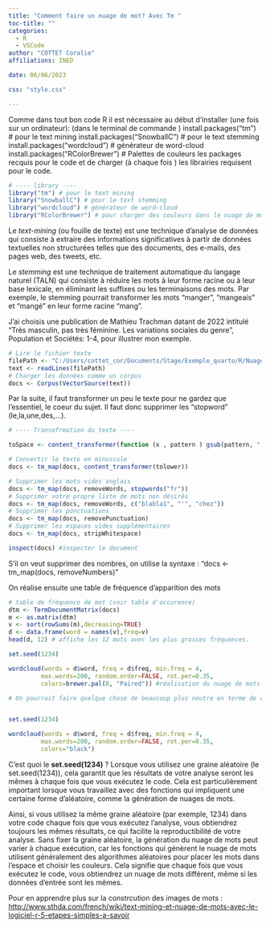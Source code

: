 ```yaml
---
title: "Comment faire un nuage de mot? Avec Tm "
toc-title: ""
categories:
  - R
  - VSCode
author: "COTTET Coralie"
affiliations: INED

date: 06/06/2023

css: "style.css"

---
```

Comme dans tout bon code R il est nécessaire au début d'installer (une fois sur un ordinateur): (dans le terminal de commande )
install.packages("tm")  # pour le text mining
install.packages("SnowballC") # pour le text stemming
install.packages("wordcloud") # générateur de word-cloud 
install.packages("RColorBrewer") # Palettes de couleurs
les packages recquis pour le code et de charger (à chaque fois ) les librairies requisent pour le code.


```r
# ---- library ----
library("tm") # pour le text mining
library("SnowballC") # pour le text stemming
library("wordcloud") # générateur de word-cloud 
library("RColorBrewer") # pour charger des couleurs dans le nuage de mot

```
Le _text-mining_ (ou fouille de texte) est une technique d'analyse de données qui consiste à extraire des informations significatives à partir de données textuelles non structurées telles que des documents, des e-mails, des pages web, des tweets, etc.

Le _stemming_ est une technique de traitement automatique du langage naturel (TALN) qui consiste à réduire les mots à leur forme racine ou à leur base lexicale, en éliminant les suffixes ou les terminaisons des mots. Par exemple, le stemming pourrait transformer les mots "manger", "mangeais" et "mangé" en leur forme racine "mang".


J'ai choisis une publication de Mathieu Trachman datant de 2022 intitulé "Très masculin, pas très féminine. Les variations sociales du genre",
Population et Sociétés: 1-4, pour illustrer mon exemple. 

```r
# Lire le fichier texte
filePath <- "C:/Users/cottet_cor/Documents/Stage/Exemple_quarto/R/Nuage_de_mot/genre.txt"
text <- readLines(filePath)
# Charger les données comme un corpus
docs <- Corpus(VectorSource(text))


```
Par la suite, il faut transformer un peu le texte pour ne gardez que l'essentiel, le coeur du sujet. Il faut donc supprimer les "stopword" (le,la,une,des,...).

```r
# ---- Transofrmation du texte ----

toSpace <- content_transformer(function (x , pattern ) gsub(pattern, " ", x)) 

# Convertir le texte en minuscule
docs <- tm_map(docs, content_transformer(tolower)) 

# Supprimer les mots vides anglais
docs <- tm_map(docs, removeWords, stopwords("fr"))
# Supprimer votre propre liste de mots non désirés
docs <- tm_map(docs, removeWords, c("blabla1", "'", "chez")) 
# Supprimer les ponctuations
docs <- tm_map(docs, removePunctuation)
# Supprimer les espaces vides supplémentaires
docs <- tm_map(docs, stripWhitespace)

inspect(docs) #inspecter le document

```
S'il on veut supprimer des nombres, on utilise la syntaxe : "docs <- tm_map(docs, removeNumbers)"

On réalise ensuite une table de fréquence d'apparition des mots

 ```r
 # table de fréquence de mot (voir table d'occurence)
dtm <- TermDocumentMatrix(docs)
m <- as.matrix(dtm)
v <- sort(rowSums(m),decreasing=TRUE)
d <- data.frame(word = names(v),freq=v)
head(d, 12) # affiche les 12 mots avec les plus grosses fréquences. 

set.seed(1234)

wordcloud(words = d$word, freq = d$freq, min.freq = 4,
          max.words=200, random.order=FALSE, rot.per=0.35, 
          colors=brewer.pal(8, "Paired")) #réalisation du nuage de mots.

# On pourrait faire quelque chose de beaucoup plus neutre en terme de couleur avec la commande :


set.seed(1234)

wordcloud(words = d$word, freq = d$freq, min.freq = 4,
          max.words=200, random.order=FALSE, rot.per=0.35, 
          colors="black")


 ```
C'est quoi le __set.seed(1234)__ ?
Lorsque vous utilisez une graine aléatoire (le set.seed(1234)), cela garantit que les résultats de votre analyse seront les mêmes à chaque fois que vous exécutez le code. Cela est particulièrement important lorsque vous travaillez avec des fonctions qui impliquent une certaine forme d'aléatoire, comme la génération de nuages de mots.

Ainsi, si vous utilisez la même graine aléatoire (par exemple, 1234) dans votre code chaque fois que vous exécutez l'analyse, vous obtiendrez toujours les mêmes résultats, ce qui facilite la reproductibilité de votre analyse. Sans fixer la graine aléatoire, la génération du nuage de mots peut varier à chaque exécution, car les fonctions qui génèrent le nuage de mots utilisent généralement des algorithmes aléatoires pour placer les mots dans l'espace et choisir les couleurs. Cela signifie que chaque fois que vous exécutez le code, vous obtiendrez un nuage de mots différent, même si les données d'entrée sont les mêmes.

Pour en apprendre plus sur la constrcution des images de mots :
<http://www.sthda.com/french/wiki/text-mining-et-nuage-de-mots-avec-le-logiciel-r-5-etapes-simples-a-savoir>

